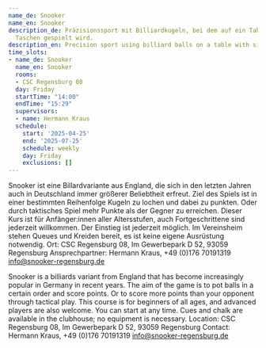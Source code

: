 ```yaml
---
name_de: Snooker
name_en: Snooker
description_de: Präzisionssport mit Billiardkugeln, bei dem auf ein Tablett mit 6
  Taschen gespielt wird.
description_en: Precision sport using billiard balls on a table with six pockets.
time_slots:
- name_de: Snooker
  name_en: Snooker
  rooms:
  - CSC Regensburg 08
  day: Friday
  startTime: "14:00"
  endTime: "15:29"
  supervisors:
  - name: Hermann Kraus
  schedule:
    start: '2025-04-25'
    end: '2025-07-25'
    schedule: weekly
    day: Friday
    exclusions: []
---
```


<Locale value="de">
 

 Snooker ist eine Billardvariante aus England, die sich in den letzten Jahren
auch in Deutschland immer größerer Beliebtheit erfreut. Ziel des Spiels ist in
einer bestimmten Reihenfolge Kugeln zu lochen und dabei zu punkten. Oder durch
taktisches Spiel mehr Punkte als der Gegner zu erreichen. Dieser Kurs ist für
Anfänger:innen aller Altersstufen, auch Fortgeschrittene sind jederzeit
willkommen. Der Einstieg ist jederzeit möglich. Im Vereinsheim stehen Queues und
Kreiden bereit, es ist keine eigene Ausrüstung notwendig. Ort: CSC Regensburg
08, Im Gewerbepark D 52, 93059 Regensburg Ansprechpartner: Hermann Kraus, +49
(0)176 70191319 info@snooker-regensburg.de

</Locale>
<Locale value="en">
 

 Snooker is a billiards variant from England that has become increasingly popular
in Germany in recent years. The aim of the game is to pot balls in a certain
order and score points. Or to score more points than your opponent through
tactical play. This course is for beginners of all ages, and advanced players
are also welcome. You can start at any time. Cues and chalk are available in the
clubhouse; no equipment is necessary. Location: CSC Regensburg 08, Im
Gewerbepark D 52, 93059 Regensburg Contact: Hermann Kraus, +49 (0)176 70191319
info@snooker-regensburg.de

</Locale>
